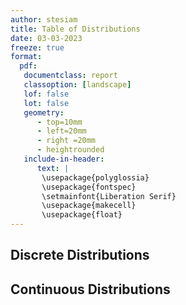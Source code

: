 ```yaml
---
author: stesiam
title: Table of Distributions
date: 03-03-2023
freeze: true
format: 
  pdf:
   documentclass: report
   classoption: [landscape]
   lof: false
   lot: false
   geometry:
      - top=10mm
      - left=20mm
      - right =20mm
      - heightrounded
   include-in-header: 
      text: |
       \usepackage{polyglossia}
       \usepackage{fontspec}
       \setmainfont{Liberation Serif}
       \usepackage{makecell}
       \usepackage{float}
---
```

## Discrete Distributions
\begingroup

\renewcommand{\arraystretch}{3.5}

\begin{table}[H]
\centering
\begin{tabular}{|c|c|c|c|c|c|c|c|c|}
	\hline
	\textbf{Distribution}  & \textbf{Parameters} & $f(x)$ & \textbf{Value domain} & \textbf{F(x)} & \textbf{E(X)} & \textbf{Var(X)} & $M_{x}(t)$ & $P_{x}(t)$ \\
	\hline
	\makecell{\textbf{Bernoulli} \\ Bernoulli($p$)} & $p \in [0,1]$ & $\begin{cases} q , & \text{if k=0} \\ p , & \text{if k=1} \end{cases}$ & x = $\{0,1\}$ & $\begin{cases} 0 , & \text{if k<0} \\ q , & \text{if 0<=k<1} \\ 1 , & \text{if k>=1} \end{cases}$ & $p$ & $pq$ & $p(e^{t}+q)$ & $(pt+q)$ \\
	\hline
	\makecell{\textbf{Binomial} \\ $B(n,p)$} & \makecell{$n \in$ \{0,1,..,\} \\ $p \in$ [0,1]} & $\binom{n}{k} p^{x} q^{n-x}$ & x = 0,1,...,n &  & $np$ & $npq$ & $p(e^{t}+q)^{n}$ & $(pt+q)^{n}$ \\
	\hline
	\makecell{\textbf{Poisson} \\ $Poisson(\lambda)$} & $\lambda > 0 $ & $e^{-\lambda}\frac{\lambda^{x}}{x}$ & x = 0,1,... & -- & $\lambda$ & $\lambda$ & $e^{\lambda(e^{t} -1)}$ & $e^{\lambda(t-1)}$ \\
	\hline
	\makecell{\textbf{Geometric 0} \\ $G_0(p)$} & $p \in [0,1]$ & $q^x p$ & x = 0,1,2,... & $1-q^{x-1}$ & $\frac{q}{p}$ & $\frac{q}{p^2}$ & $\frac{p}{1-qe^t}$ &  \\
	\hline
	\makecell{\textbf{Geometric 1} \\ $G_1(p)$} & $p \in [0,1]$ & $q^{x-1} p$ & x = 1,2,... & $1-q^x$ & $\frac{1}{p}$ & $\frac{q}{p^2}$ & \makecell{$\frac{pe^{t}}{1-q e^t}$,  \\  $t<- ln(q) $}  &  \\
	\hline
	\makecell{\textbf{Negative Binomial 0} \\ $NB_0(r,p)$} &  &  &  &  &  &  &  &  \\
	\hline
	\makecell{\textbf{Negative Binomial 1} \\ $NB_1(r,p)$} &  &  &  &  &  &  &  &  \\
	\hline
	\makecell{\textbf{Hypergeometric} \\ $h(v,a,b)$}& \makecell{$a, b, n$ : pos. integers\\ $n<=a+b$} & $\frac{\binom{a}{x} \binom{b}{n-x}}{\binom{a+b}{n}}$ & x=0,1,2,...n &  & $\frac{a}{a+b}$ &  & -- & -- \\
	\hline
	\makecell{\textbf{Discrete Uniform} \\ $U(a,b)$} & \makecell{$a, b, n$ : pos. integers \\ $n<=a+b$} & $\frac{\binom{a}{x} \binom{b}{n-x}}{\binom{a+b}{n}}$ & x=0,1,2,...n &  & $\frac{a+b}{2}$ &  & -- & -- \\
	\hline
\end{tabular}
\end{table}

\endgroup

## Continuous Distributions

\begingroup
\renewcommand{\arraystretch}{3}
\begin{table}[H]
\centering
\begin{tabular}{|c|c|c|c|c|c|c|c|}
	\hline
	\textbf{Distribution} & \textbf{Parameters} & $f(x)$ & \textbf{Value domain} & \textbf{F(x)} & \textbf{E(X)} & \textbf{Var(X)} & $M_{x}(t)$\\
	\hline
	\makecell{\textbf{Uniform} \\ $U(a,b)$} & $-\infty <a<b< +\infty$ & $\frac{1}{b-a}$ & $x \in [a,b]$ & $\begin{cases} 0 , & x<a \\ \frac{x-a}{b-a} , &  a \leq x \leq b \\ 1 , & x>b \end{cases}$ & $\frac{a+b}{2}$ & $\frac{(b-a)^{2}}{12}$ & $\frac{e^{tb} - e^{ta}}{t(b-a)}$ \\
	\hline
	\makecell{\textbf{Normal} \\ $N(n,p)$} & \makecell{$n \in$ \{0,1,..,\} \\ $p \in$ [0,1]} & $\phi(x) = \frac{1}{\sigma \sqrt{2\pi}} e^{-\frac{(x-\mu)^2}{2\sigma^2}} $ & $x \in [-\infty ,\infty]$ &  & $\mu$ & $\sigma^2$ & $e^{\mu t + \frac{\sigma^2 t^2}{2}} $ \\
	\hline
	\makecell{\textbf{Standard Normal} \\ $N(0,1)$} & -- & $\frac{1}{\sqrt{2\pi}} e^{-\frac{x^2}{2}}$ & x = 0,1,... &  & 0 & 1 &  \\
	\hline
	\makecell{\textbf{Exponential} \\ $Exp(\lambda)$} & $\lambda >0$ & $\lambda e^{-\lambda x}$ & $x \in [0,\infty]$ & $1-e^{-\lambda x}$ & $\frac{1}{\lambda}$ & $\frac{1}{\lambda^2}$ &  \\
	\hline
	\makecell{\textbf{Gamma} \\ $Gamma(k,\theta)$} & \makecell{$k > 0$ \\ $\theta$ >0 } & $\frac{x^{k-1}e^{-\frac{x}{\theta}}}{\theta^k \gamma(k) }$ & $ x \in [0,\infty]$ &  & $k \theta$ & $k \theta^2$ & $(1-\theta t)^{-k}, t<\frac{1}{\theta}$ \\
	\hline
	\makecell{\textbf{Beta} \\ $Beta(\alpha , \beta)$} & \makecell{$\alpha > 0$ \\ $\beta$ >0 } & $\frac{x^{\alpha-1}(1-x)^{\beta -1}}{B(a,b)}$ & $x \in [0,1]$ &  & $\frac{\alpha}{\alpha + \beta}$ & $\frac{\alpha \beta}{(\alpha+\beta)^2 (\alpha+\beta+1)}$ &   \\
	\hline
	\makecell{\textbf{Weibull} \\ $Wei(\lambda,k)$} & \makecell{$\lambda \in (0,+\infty)$ \\ $k \in (0,+\infty)$} & $\begin{cases} \frac{k}{\lambda}(\frac{x}{\lambda}) e^{-(\frac{x}{\lambda})^k}) , & x heq 0 \\ 0 , & x<0 \end{cases}$ & $x \in [0,\infty]$ & $\begin{cases} 1-e^{-(\frac{x}{\lambda})} , & x heq 0 \\ 0 , & x<0 \end{cases}$ & $\lambda$ Γ$(1 + \frac{1}{k})$ &  &  \\
	\hline
	\makecell{\textbf{Erlang} \\ $Erl(k,\lambda)$ \\ alt. $beta = \frac{1}{\lambda}$}  & \makecell{$k \in {1,2,3,...}$  \\ $\lambda \in (0, \infty)$} & $\frac{\lambda^k x^{k-1} e^{-\lambda x}}{(k-1)!}$ & $x \in [0,\infty]$ &  & $\frac{k}{\lambda}$ & $\frac{k}{\lambda^2}$ & \makecell{$(1-\frac{t}{\lambda})^{-k}$ \\ $t<\lambda$} \\
	\hline
	\makecell{\textbf{Pareto I}\\ $Pareto(\alpha, \beta)$} & \makecell{$a>0$ \\ $b>0$} & $\frac{\alpha \beta^{\alpha}}{(\beta + x)^{a+1}}$ & $x \in [0,+\infty]$ &  & \makecell{$\frac{\beta}{\alpha-1}$, \\ $\alpha>1$} & $\frac{\alpha \beta^2}{(\alpha - 1)^2 (\alpha -2)}$ & -- \\
	\hline
	\makecell{\textbf{Pareto II}\\ $Pareto$} & \makecell{$a>0$ \\ $b>0$} &  & $x \in [0,+\infty]$ &  &  & & -- \\
	\hline
	\makecell{\textbf{Lognormal} \\ $logN(\mu, \sigma^2)$} & \makecell{$\mu \in (-\infty, +\infty)$\\ $\sigma>0$} & $\frac{e^{-\frac{1}{2}(\frac{logx - \mu}{\sigma})}}{x\sigma\sqrt{2\pi}}$ & $x \in (0,+\infty)$ & \makecell{Compl. \\ expression} & $ e^{\mu + \frac{\sigma^2}{2}} $ & $(e^{\sigma^2}-1)(e^{2\mu+ \sigma^2}) $& --  \\
	\hline
\end{tabular}
\end{table}
\endgroup
